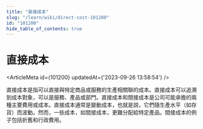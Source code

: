 ```yaml
---
title: "直接成本"
slug: "/learn/wiki/direct-cost-101200"
id: "101200"
hide_table_of_contents: true
---
```



# 直接成本

<ArticleMeta id={101200} updatedAt={'2023-09-26 13:58:54'} />
<div className='border-solid border-b border-t-0 my-4 border-[var(--ifm-color-gray-300)]' />

直接成本是指可以直接與特定商品或服務的生產相關聯的成本。直接成本可以追溯到成本對象，可以是服務、產品或部門。直接成本和間接成本是公司可能承擔的兩種主要費用或成本。直接成本通常是變動成本，也就是説，它們隨生產水平（如存貨）而波動。然而，一些成本，如間接成本，更難分配給特定產品。間接成本的例子包括折舊和行政費用。
